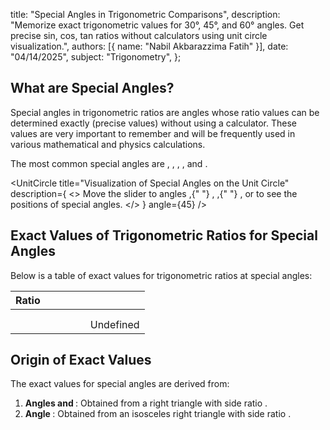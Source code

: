 
  title: "Special Angles in Trigonometric Comparisons",
  description: "Memorize exact trigonometric values for 30°, 45°, and 60° angles. Get precise sin, cos, tan ratios without calculators using unit circle visualization.",
  authors: [{ name: "Nabil Akbarazzima Fatih" }],
  date: "04/14/2025",
  subject: "Trigonometry",
};

## What are Special Angles?

Special angles in trigonometric ratios are angles whose ratio values can be determined exactly (precise values) without using a calculator. These values are very important to remember and will be frequently used in various mathematical and physics calculations.

The most common special angles are <InlineMath math="0°" />, <InlineMath math="30°" />, <InlineMath math="45°" />, <InlineMath math="60°" />, and <InlineMath math="90°" />.

<UnitCircle
  title="Visualization of Special Angles on the Unit Circle"
  description={
    <>
      Move the slider to angles <InlineMath math="0°" />,{" "}
      <InlineMath math="30°" />, <InlineMath math="45°" />,{" "}
      <InlineMath math="60°" />, or <InlineMath math="90°" /> to see the
      positions of special angles.
    </>
  }
  angle={45}
/>

## Exact Values of Trigonometric Ratios for Special Angles

Below is a table of exact values for trigonometric ratios at special angles:

| Ratio                             | <InlineMath math="0°" /> | <InlineMath math="30°" />                                     | <InlineMath math="45°" />                                     | <InlineMath math="60°" />                | <InlineMath math="90°" /> |
| --------------------------------- | ------------------------ | ------------------------------------------------------------- | ------------------------------------------------------------- | ---------------------------------------- | ------------------------- |
| <InlineMath math="\sin \theta" /> | <InlineMath math="0" />  | <InlineMath math="\frac{1}{2}" />                             | <InlineMath math="\frac{1}{\sqrt{2}} = \frac{\sqrt{2}}{2}" /> | <InlineMath math="\frac{\sqrt{3}}{2}" /> | <InlineMath math="1" />   |
| <InlineMath math="\cos \theta" /> | <InlineMath math="1" />  | <InlineMath math="\frac{\sqrt{3}}{2}" />                      | <InlineMath math="\frac{1}{\sqrt{2}} = \frac{\sqrt{2}}{2}" /> | <InlineMath math="\frac{1}{2}" />        | <InlineMath math="0" />   |
| <InlineMath math="\tan \theta" /> | <InlineMath math="0" />  | <InlineMath math="\frac{1}{\sqrt{3}} = \frac{\sqrt{3}}{3}" /> | <InlineMath math="1" />                                       | <InlineMath math="\sqrt{3}" />           | Undefined                 |

## Origin of Exact Values

The exact values for special angles are derived from:

1. **Angles <InlineMath math="30°" /> and <InlineMath math="60°" />**: Obtained from a right triangle with side ratio <InlineMath math="1 : 2 : \sqrt{3}" />.
2. **Angle <InlineMath math="45°" />**: Obtained from an isosceles right triangle with side ratio <InlineMath math="1 : 1 : \sqrt{2}" />.
